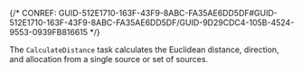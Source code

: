 

{/* CONREF: GUID-512E1710-163F-43F9-8ABC-FA35AE6DD5DF#GUID-512E1710-163F-43F9-8ABC-FA35AE6DD5DF/GUID-9D29CDC4-105B-4524-9553-0939FB816615  */}

The `CalculateDistance`  task calculates the Euclidean distance, direction, and allocation from a single source or set of sources.
